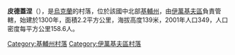 {{coord|50|50|36|N|29|39|42|E|scale:30000|display=title}}

'''皮德蓋涅'''（{{lang-uk|Підгайне}}），是[[烏克蘭|烏克蘭]]的村落，位於該國中北部[[基輔州|基輔州]]，由[[伊萬基夫區|伊萬基夫區]]負責管轄，始建於1300年，面積2.2平方公里，海拔高度139米，2001年人口349，人口密度每平方公里158.6人。

{{DEFAULTSORT:Підгайне}}
[[Category:基輔州村落|Category:基輔州村落]]
[[Category:伊萬基夫區村落|Category:伊萬基夫區村落]]


{{Kiev-geo-stub}}